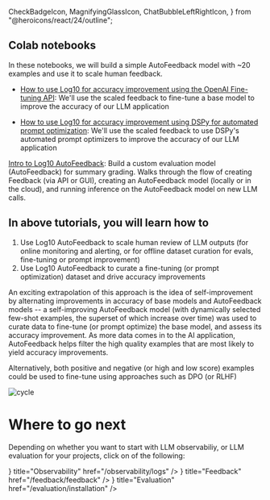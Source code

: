   CheckBadgeIcon,
  MagnifyingGlassIcon,
  ChatBubbleLeftRightIcon,
} from "@heroicons/react/24/outline";

## Colab notebooks 

In these notebooks, we will build a simple AutoFeedback model with ~20 examples and use it to scale human feedback.

* [How to use Log10 for accuracy improvement using the OpenAI Fine-tuning API](https://colab.research.google.com/drive/1VLT1lXimYWbsmgV85etqALaZbaoIbrRj?usp=sharing):  We'll use the scaled feedback to fine-tune a base model to improve the accuracy of our LLM application

* [How to use Log10 for accuracy improvement using DSPy for automated prompt optimization](https://colab.research.google.com/drive/10p5ALiQP_lLEoXTjPEZKD9x5DRgED_yg): We'll use the scaled feedback to use DSPy's automated prompt optimizers to improve the accuracy of our LLM application

[Intro to Log10 AutoFeedback](https://colab.research.google.com/drive/1dVXv56ld6L8k0rVB133tCOguNiRnIlMY?usp=sharing): Build a custom evaluation model (AutoFeedback) for summary grading. Walks through the flow of creating Feedback (via API or GUI), creating an AutoFeedback model (locally or in the cloud), and running inference on the AutoFeedback model on new LLM calls.


## In above tutorials, you will learn how to

1. Use Log10 AutoFeedback to scale human review of LLM outputs (for online monitoring and alerting, or for offline dataset curation for evals, fine-tuning or prompt improvement)
2. Use Log10 AutoFeedback to curate a fine-tuning (or prompt optimization) dataset and drive accuracy improvements

An exciting extrapolation of this approach is the idea of self-improvement by alternating improvements in accuracy of base models and AutoFeedback models -- a self-improving AutoFeedback model (with dynamically selected few-shot examples, the superset of which increase over time) was used to curate data to fine-tune (or prompt optimize) the base model, and assess its accuracy improvement. As more data comes in to the AI application, AutoFeedback helps filter the high quality examples that are most likely to yield accuracy improvements.

Alternatively, both positive and negative (or high and low score) examples could be used to fine-tune using approaches such as DPO (or RLHF)

![cycle](/images/docs/cycle.png)

# Where to go next

Depending on whether you want to start with LLM observabiliy, or LLM evaluation for your projects, click on of the following:

<Cards>
  <Card
    icon={<MagnifyingGlassIcon />}
    title="Observability"
    href="/observability/logs"
  />
  <Card
    icon={<ChatBubbleLeftRightIcon />}
    title="Feedback"
    href="/feedback/feedback"
  />
  <Card
    icon={<CheckBadgeIcon />}
    title="Evaluation"
    href="/evaluation/installation"
  />
</Cards>
